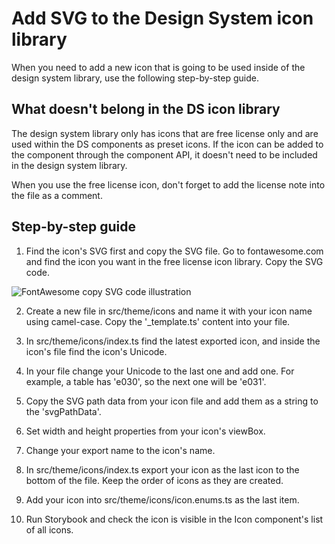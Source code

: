 

<Meta title="code examples/Add SVG icon to DS icon library" />

# Add SVG to the Design System icon library

When you need to add a new icon that is going to be used inside of the design system library, use the following step-by-step guide.

## What doesn't belong in the DS icon library

The design system library only has icons that are free license only and are used within the DS components as preset icons. If the icon can be added to the component through the component API, it doesn't need to be included in the design system library.

When you use the free license icon, don't forget to add the license note into the file as a comment.

## Step-by-step guide

1. Find the icon's SVG first and copy the SVG file. Go to fontawesome.com and find the icon you want in the free license icon library. Copy the SVG code.

<img
  src={copySVGcode}
  alt="FontAwesome copy SVG code illustration"
  width={240}
/>

2. Create a new file in src/theme/icons and name it with your icon name using camel-case. Copy the '\_template.ts' content into your file.

3. In src/theme/icons/index.ts find the latest exported icon, and inside the icon's file find the icon's Unicode.

4. In your file change your Unicode to the last one and add one. For example, a table has 'e030', so the next one will be 'e031'.

5. Copy the SVG path data from your icon file and add them as a string to the 'svgPathData'.

6. Set width and height properties from your icon's viewBox.

7. Change your export name to the icon's name.

8. In src/theme/icons/index.ts export your icon as the last icon to the bottom of the file. Keep the order of icons as they are created.

9. Add your icon into src/theme/icons/icon.enums.ts as the last item.

10. Run Storybook and check the icon is visible in the Icon component's list of all icons.
